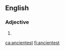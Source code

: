 ==English==

===Adjective===
{{head|en|adjective superlative form}}

# {{en-superlative of|ancient}}

[[ca:ancientest]]
[[fi:ancientest]]